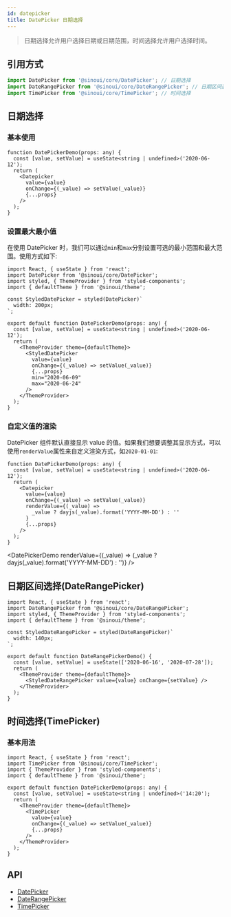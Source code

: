 ```yaml
---
id: datepicker
title: DatePicker 日期选择
---
```



> 日期选择允许用户选择日期或日期范围，时间选择允许用户选择时间。

## 引用方式

```ts
import DatePicker from '@sinoui/core/DatePicker'; // 日期选择
import DateRangePicker from '@sinoui/core/DateRangePicker'; // 日期区间选择
import TimePicker from '@sinoui/core/TimePicker'; // 时间选择
```

## 日期选择

### 基本使用

```tsx
function DatePickerDemo(props: any) {
  const [value, setValue] = useState<string | undefined>('2020-06-12');
  return (
    <Datepicker
      value={value}
      onChange={(_value) => setValue(_value)}
      {...props}
    />
  );
}
```

<DatePickerDemo />

### 设置最大最小值

在使用 DatePicker 时，我们可以通过`min`和`max`分别设置可选的最小范围和最大范围。使用方式如下:

```tsx
import React, { useState } from 'react';
import DatePicker from '@sinoui/core/DatePicker';
import styled, { ThemeProvider } from 'styled-components';
import { defaultTheme } from '@sinoui/theme';

const StyledDatePicker = styled(DatePicker)`
  width: 200px;
`;

export default function DatePickerDemo(props: any) {
  const [value, setValue] = useState<string | undefined>('2020-06-12');
  return (
    <ThemeProvider theme={defaultTheme}>
      <StyledDatePicker
        value={value}
        onChange={(_value) => setValue(_value)}
        {...props}
        min="2020-06-09"
        max="2020-06-24"
      />
    </ThemeProvider>
  );
}
```

<DatePickerDemo min="2020-06-09" max="2020-06-24" />

### 自定义值的渲染

DatePicker 组件默认直接显示 value 的值。如果我们想要调整其显示方式，可以使用`renderValue`属性来自定义渲染方式，如`2020-01-01`:

```tsx
function DatePickerDemo(props: any) {
  const [value, setValue] = useState<string | undefined>('2020-06-12');
  return (
    <Datepicker
      value={value}
      onChange={(_value) => setValue(_value)}
      renderValue={(_value) =>
        _value ? dayjs(_value).format('YYYY-MM-DD') : ''
      }
      {...props}
    />
  );
}
```

<DatePickerDemo
  renderValue={(_value) => (_value ? dayjs(_value).format('YYYY-MM-DD') : '')}
/>

## 日期区间选择(DateRangePicker)

```tsx
import React, { useState } from 'react';
import DateRangePicker from '@sinoui/core/DateRangePicker';
import styled, { ThemeProvider } from 'styled-components';
import { defaultTheme } from '@sinoui/theme';

const StyledDateRangePicker = styled(DateRangePicker)`
  width: 140px;
`;

export default function DateRangePickerDemo() {
  const [value, setValue] = useState(['2020-06-16', '2020-07-28']);
  return (
    <ThemeProvider theme={defaultTheme}>
      <StyledDateRangePicker value={value} onChange={setValue} />
    </ThemeProvider>
  );
}
```

<DateRangePickerDemo />

## 时间选择(TimePicker)

### 基本用法

```tsx
import React, { useState } from 'react';
import TimePicker from '@sinoui/core/TimePicker';
import { ThemeProvider } from 'styled-components';
import { defaultTheme } from '@sinoui/theme';

export default function DatePickerDemo(props: any) {
  const [value, setValue] = useState<string | undefined>('14:20');
  return (
    <ThemeProvider theme={defaultTheme}>
      <TimePicker
        value={value}
        onChange={(_value) => setValue(_value)}
        {...props}
      />
    </ThemeProvider>
  );
}
```

<TimePickerDemo />

## API

- [DatePicker](../components-apis/datePicker)
- [DateRangePicker](../components-apis/datePicker)
- [TimePicker](../components-apis/datePicker)
